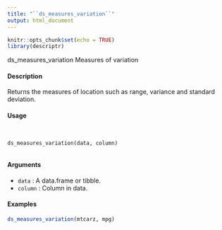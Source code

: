 ```yaml
---
title: "``ds_measures_variation``"
output: html_document
---
```


```r
knitr::opts_chunk$set(echo = TRUE)
library(descriptr)
```

ds_measures_variation Measures of variation

#### Description 
 
Returns the measures of location such as range, variance and standard deviation.

#### Usage 
<pre><code>

ds_measures_variation(data, column)

</code></pre>
#### Arguments 
 
* ``data`` : A data.frame or tibble.
* ``column`` :  Column in data.

#### Examples 
```r
ds_measures_variation(mtcarz, mpg)
```


